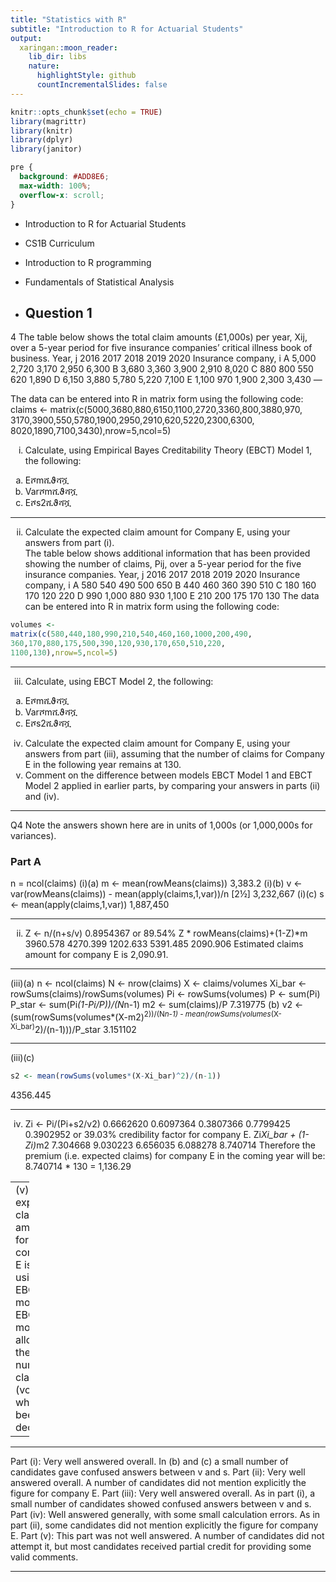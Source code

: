 ```yaml
---
title: "Statistics with R"
subtitle: "Introduction to R for Actuarial Students"
output:
  xaringan::moon_reader:
    lib_dir: libs
    nature:
      highlightStyle: github
      countIncrementalSlides: false
---
```


```r
knitr::opts_chunk$set(echo = TRUE)
library(magrittr)
library(knitr)
library(dplyr)
library(janitor)


```

```css
pre {
  background: #ADD8E6;
  max-width: 100%;
  overflow-x: scroll;
}
```

* Introduction to R for Actuarial Students

* CS1B Curriculum

* Introduction to R programming
* Fundamentals of Statistical Analysis

* Question 1
---


4 The table below shows the total claim amounts (£1,000s) per year, Xij, over a 5-year 
period for five insurance companies’ critical illness book of business. 
Year, j 
2016 2017 2018 2019 2020 
Insurance 
company, i
A 5,000 2,720 3,170 2,950 6,300 
B 3,680 3,360 3,900 2,910 8,020 
C 880 800 550 620 1,890 
D 6,150 3,880 5,780 5,220 7,100 
E 1,100 970 1,900 2,300 3,430 
---

The data can be entered into R in matrix form using the following code: 
claims <- 
matrix(c(5000,3680,880,6150,1100,2720,3360,800,3880,970, 
3170,3900,550,5780,1900,2950,2910,620,5220,2300,6300, 
8020,1890,7100,3430),nrow=5,ncol=5) 


(i) Calculate, using Empirical Bayes Creditability Theory (EBCT) Model 1, the 
following: 
(a) Eሾmሺϑሻሿ  
(b) Varሾmሺϑሻሿ  
(c) Eሾs2ሺϑሻሿ  

---

(ii) Calculate the expected claim amount for Company E, using your answers from 
part (i).  
The table below shows additional information that has been provided showing the 
number of claims, Pij, over a 5-year period for the five insurance companies. 
Year, j 
2016 2017 2018 2019 2020 
Insurance 
company, i
A 580 540 490 500 650 
B 440 460 360 390 510 
C 180 160 170 120 220 
D 990 1,000 880 930 1,100 
E 210 200 175 170 130 
The data can be entered into R in matrix form using the following code: 
```r
volumes <- 
matrix(c(580,440,180,990,210,540,460,160,1000,200,490, 
360,170,880,175,500,390,120,930,170,650,510,220, 
1100,130),nrow=5,ncol=5) 
```

---

(iii) Calculate, using EBCT Model 2, the following: 
(a) Eሾmሺϑሻሿ  
(b) Varሾmሺϑሻሿ  
(c) Eሾs2ሺϑሻሿ  
(iv) Calculate the expected claim amount for Company E, using your answers from 
part (iii), assuming that the number of claims for Company E in the following 
year remains at 130.  
(v) Comment on the difference between models EBCT Model 1 and EBCT 
Model 2 applied in earlier parts, by comparing your answers in parts (ii) 
and (iv).  

---

Q4
Note the answers shown here are in units of 1,000s (or 1,000,000s for variances).

### Part A

n = ncol(claims)
(i)(a)
m <- mean(rowMeans(claims)) 
 3,383.2 
(i)(b)
v <- var(rowMeans(claims)) - mean(apply(claims,1,var))/n [2½]
 3,232,667 
(i)(c)
s <- mean(apply(claims,1,var)) 
 1,887,450 
 
---

(ii)
Z <- n/(n+s/v) 
 0.8954367 or 89.54%
Z * rowMeans(claims)+(1-Z)*m 
 3960.578 4270.399 1202.633 5391.485 2090.906
Estimated claims amount for company E is 2,090.91. 

---

(iii)(a)
n <- ncol(claims)
N <- nrow(claims) 
X <- claims/volumes 
Xi_bar <- rowSums(claims)/rowSums(volumes) 
Pi <- rowSums(volumes) 
P <- sum(Pi) 
P_star <- sum(Pi*(1-Pi/P))/(N*n-1) 
m2 <- sum(claims)/P 
 7.319775 
(b)
v2 <- (sum(rowSums(volumes*(X-m2)^2))/(N*n-1) - mean(rowSums(volumes*(X-Xi_bar)^2)/(n-1)))/P_star 
 3.151102 

---

(iii)(c)


```r
s2 <- mean(rowSums(volumes*(X-Xi_bar)^2)/(n-1)) 
```
 4356.445 

---

(iv)
Zi <- Pi/(Pi+s2/v2)
 0.6662620 0.6097364 0.3807366 0.7799425 0.3902952
or 39.03% credibility factor for company E.
Zi*Xi_bar + (1-Zi)*m2 
 7.304668 9.030223 6.656035 6.088278 8.740714
Therefore the premium (i.e. expected claims) for company E in the coming year will be: 8.740714 * 130 = 1,136.29 

---
(v)
The expected claim amount for company E is lower using EBCT model 2. 
EBCT model 2 allows for the number of claims (volumes), 
which has been declining 

---

---

Part (i): Very well answered overall. In (b) and (c) a small number of candidates gave confused answers between v and s.
Part (ii): Very well answered overall. A number of candidates did not mention explicitly the figure for company E.
Part (iii): Very well answered overall. As in part (i), a small number of candidates showed confused answers between v and s.
Part (iv): Well answered generally, with some small calculation errors. As in part (ii), some candidates did not mention explicitly the figure for company E.
Part (v): This part was not well answered. A number of candidates did not attempt it, but most candidates received partial credit for providing some valid comments.

---